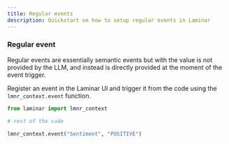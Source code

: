 ```yaml
---
title: Regular events
description: Quickstart on how to setup regular events in Laminar
---
```


### Regular event

Regular events are essentially semantic events but with the value is not provided by the LLM, and instead is directly provided at the moment of the event trigger.

Register an event in the Laminar UI and trigger it from the code using the `lmnr_context.event` function.

```python
from laminar import lmnr_context

# rest of the code

lmnr_context.event("Sentiment", "POSITIVE")
```